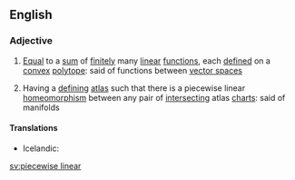 ==English==
{{wikipedia}}

===Adjective===
{{en-adj|-}}
#{{mathematics}} [[equal|Equal]] to a [[sum]] of [[finite]]ly many [[linear]] [[function]]s, each [[defined]] on a [[convex]] [[polytope]]: said of functions between [[vector space]]s
#{{topology}} Having a [[defining]] [[atlas]] such that there is a piecewise linear [[homeomorphism]] between any pair of [[intersect]]ing atlas [[chart]]s: said of manifolds

====Translations====
{{trans-top|mathematics: equal to a sum of finitely many linear functions}}
* Icelandic: {{t|is|línulegur á köflum|m}}
{{trans-mid}}
{{trans-bottom}}

[[sv:piecewise linear]]